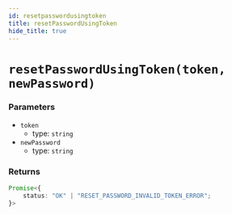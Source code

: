 ```yaml
---
id: resetpasswordusingtoken
title: resetPasswordUsingToken
hide_title: true
---
```


# `resetPasswordUsingToken(token, newPassword)`

### Parameters
- ``token``
  - type: ``string``
- ``newPassword``
  - type: ``string``



### Returns
```ts
Promise<{
    status: "OK" | "RESET_PASSWORD_INVALID_TOKEN_ERROR";
}>
```